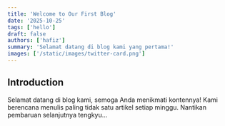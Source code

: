 ```yaml
---
title: 'Welcome to Our First Blog'
date: '2025-10-25'
tags: ['hello']
draft: false
authors: ['hafiz']
summary: 'Selamat datang di blog kami yang pertama!'
images: ['/static/images/twitter-card.png']
---
```


## Introduction

Selamat datang di blog kami, semoga Anda menikmati kontennya! Kami berencana menulis paling tidak satu artikel setiap minggu. Nantikan pembaruan selanjutnya tengkyu...

